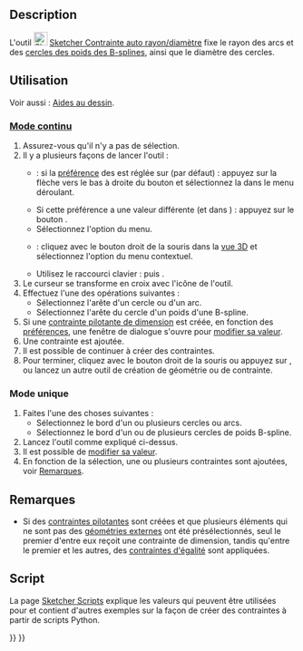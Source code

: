 <languages/>

{{Docnav/fr
|[[Sketcher_ConstrainDistance/fr|Contrainte de distance]]
|[[Sketcher_ConstrainRadius/fr|Contrainte de rayon]]
|[[Sketcher_Workbench/fr|Sketcher]]
|IconL=Sketcher_ConstrainDistance.svg
|IconR=Sketcher_ConstrainRadius.svg
|IconC=Workbench_Sketcher.svg
}}

{{GuiCommand/fr
|Name=Sketcher ConstrainRadiam
|Name/fr=Sketcher Contrainte auto rayon/diamètre
|MenuLocation=Esquisse → Contraintes d'esquisse → Contrainte automatique du rayon/diamètre
|Workbenches=[[Sketcher_Workbench/fr|Sketcher]]
|Shortcut={{KEY|K}} {{KEY|S}}
|Version=0.20
|SeeAlso=[[Sketcher_ConstrainRadius/fr|Sketcher Contrainte de rayon]], [[Sketcher_ConstrainDiameter/fr|Sketcher Contrainte de diamètre]]
}}

==Description==

L'outil [[Image:Sketcher_ConstrainRadiam.svg|24px]] [[Sketcher_ConstrainRadiam/fr|Sketcher Contrainte auto rayon/diamètre]] fixe le rayon des arcs et des [[Sketcher_CreateBSpline/fr#Remarques|cercles des poids des B-splines]], ainsi que le diamètre des cercles.

<span id="Usage"></span>
==Utilisation==

Voir aussi : [[Sketcher_Workbench/fr#Aides_au_dessin|Aides au dessin]].

<span id="Continue_mode"></span>
===[[Sketcher_Workbench/fr#Modes_continus|Mode continu]]===

# Assurez-vous qu'il n'y a pas de sélection.
# Il y a plusieurs façons de lancer l'outil :
#* {{Version/fr|1.0}} : si la [[Sketcher_Preferences/fr#Général|préférence]] des {{MenuCommand|contraintes de dimension}} est réglée sur {{Value|Outil unique}} (par défaut) : appuyez sur la flèche vers le bas à droite du bouton {{Button|[[Image:Sketcher_Dimension.svg||x16px]][[Image:Toolbar_flyout_arrow.svg|x16px]]}} et sélectionnez la {{MenuCommand|[[Image:Sketcher_ConstrainRadiam.svg|16px]] Contrainte automatique du rayon/diamètre}} dans le menu déroulant.
#* Si cette préférence a une valeur différente (et dans {{VersionMinus/fr|0.21}}) : appuyez sur le bouton {{Button|[[Image:Sketcher_ConstrainRadiam.svg|16px]] [[Sketcher_ConstrainRadiam/fr|Contrainte automatique du rayon/diamètre]]}}.
#* Sélectionnez l'option {{MenuCommand|Esquisse → Contraintes de l'esquisse → [[Image:Sketcher_ConstrainRadiam.svg|16px]] Contrainte automatique du rayon/diamètre}} du menu.
#* {{Version/fr|1.0}} : cliquez avec le bouton droit de la souris dans la [[3D_view/fr|vue 3D]] et sélectionnez l'option {{MenuCommand|Dimension → [[Image:Sketcher_ConstrainRadiam.svg|16px]] Contrainte automatique du rayon/diamètre}} du menu contextuel.
#* Utilisez le raccourci clavier : {{KEY|K}} puis {{KEY|S}}.
# Le curseur se transforme en croix avec l'icône de l'outil.
# Effectuez l'une des opérations suivantes :
#* Sélectionnez l'arête d'un cercle ou d'un arc.
#* Sélectionnez l'arête du cercle d'un poids d'une B-spline.
# Si une [[Sketcher_ToggleDrivingConstraint/fr|contrainte pilotante de dimension]] est créée, en fonction des [[Sketcher_Preferences/fr#Affichage|préférences]], une fenêtre de dialogue s'ouvre pour [[Sketcher_Workbench/fr#Modifier_les_contraintes|modifier sa valeur]].
# Une contrainte est ajoutée.
# Il est possible de continuer à créer des contraintes.
# Pour terminer, cliquez avec le bouton droit de la souris ou appuyez sur {{KEY|Échap}}, ou lancez un autre outil de création de géométrie ou de contrainte.

<span id="Run-once_mode"></span>
===Mode unique===

# Faites l'une des choses suivantes :
#* Sélectionnez le bord d'un ou plusieurs cercles ou arcs.
#* Sélectionnez le bord d'un ou de plusieurs cercles de poids B-spline.
# Lancez l'outil comme expliqué ci-dessus.
# Il est possible de [[Sketcher_Workbench/fr#Modifier_les_contraintes|modifier sa valeur]].
# En fonction de la sélection, une ou plusieurs contraintes sont ajoutées, voir [[##Remarques|Remarques]].

<span id="Notes"></span>
==Remarques==

* Si des [[Sketcher_ToggleDrivingConstraint/fr|contraintes pilotantes]] sont créées et que plusieurs éléments qui ne sont pas des [[Sketcher_External/fr|géométries externes]] ont été présélectionnés, seul le premier d'entre eux reçoit une contrainte de dimension, tandis qu'entre le premier et les autres, des [[Sketcher_ConstrainEqual/fr|contraintes d'égalité]] sont appliquées.

<span id="Scripting"></span>
== Script ==

{{Code|code=
Sketch.addConstraint(Sketcher.Constraint('Radius', ArcOrCircle, App.Units.Quantity('123.0 mm')))
Sketch.addConstraint(Sketcher.Constraint('Diameter', ArcOrCircle, App.Units.Quantity('246.0 mm')))
}}

La page [[Sketcher_scripting/fr|Sketcher Scripts]] explique les valeurs qui peuvent être utilisées pour {{incode|ArcOrCircle}} et contient d'autres exemples sur la façon de créer des contraintes à partir de scripts Python.


{{Docnav/fr
|[[Sketcher_ConstrainDistance/fr|Contrainte de distance]]
|[[Sketcher_ConstrainRadius/fr|Contrainte de rayon]]
|[[Sketcher_Workbench/fr|Sketcher]]
|IconL=Sketcher_ConstrainDistance.svg
|IconR=Sketcher_ConstrainRadius.svg
|IconC=Workbench_Sketcher.svg
}}

{{Sketcher_Tools_navi{{#translation:}}}}
{{Userdocnavi{{#translation:}}}}